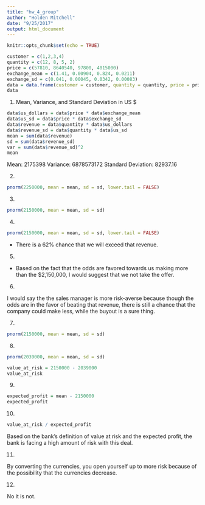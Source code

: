 ```yaml
---
title: "hw_4_group"
author: "Holden Mitchell"
date: "9/25/2017"
output: html_document
---
```


```r
knitr::opts_chunk$set(echo = TRUE)
```

```r
customer = c(1,2,3,4)
quantity = c(12, 8, 5, 2)
price = c(57810, 8640540, 97800, 4015000)
exchange_mean = c(1.41, 0.00904, 0.824, 0.0211)
exchange_sd = c(0.041, 0.00045, 0.0342, 0.00083)
data = data.frame(customer = customer, quantity = quantity, price = price, exchange_mean = exchange_mean, exchange_sd = exchange_sd)
data
```

1. Mean, Variance, and Standard Deviation in US $

```r
data$us_dollars = data$price * data$exchange_mean
data$us_sd = data$price * data$exchange_sd
data$revenue = data$quantity * data$us_dollars
data$revenue_sd = data$quantity * data$us_sd
mean = sum(data$revenue)
sd = sum(data$revenue_sd)
var = sum(data$revenue_sd)^2
mean
```

Mean: 2175398
Variance: 6878573172
Standard Deviation: 82937.16

2.

```r
pnorm(2250000, mean = mean, sd = sd, lower.tail = FALSE)
```

3.

```r
pnorm(2150000, mean = mean, sd = sd)
```
4. 

```r
pnorm(2150000, mean = mean, sd = sd, lower.tail = FALSE)
```
* There is a 62% chance that we will exceed that revenue.

5. 

* Based on the fact that the odds are favored towards us making more than the $2,150,000, I would suggest that we not take the offer.

6.

I would say the the sales manager is more risk-averse because though the odds are in the favor of beating that revenue, there is still a chance that the company could make less, while the buyout is a sure thing.

7.

```r
pnorm(2150000, mean = mean, sd = sd)
```

8.

```r
pnorm(2039000, mean = mean, sd = sd)

value_at_risk = 2150000 - 2039000
value_at_risk
```

9. 

```r
expected_profit = mean - 2150000
expected_profit
```


10.

```r
value_at_risk / expected_profit
```
Based on the bank's definition of value at risk and the expected profit, the bank is facing a high amount of risk with this deal.

11.

By converting the currencies, you open yourself up to more risk because of the possibility that the currencies decrease.

12.

No it is not.